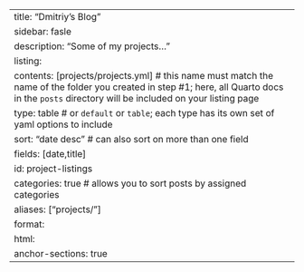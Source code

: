 ---
title: "Dmitriy's Blog"
sidebar: fasle
description: "Some of my projects..."
listing: 
  contents: [projects/projects.yml] # this name must match the name of the folder you created in step #1; here, all Quarto docs in the `posts` directory will be included on your listing page
  type: table # or `default` or `table`; each type has its own set of yaml options to include
  sort: "date desc" # can also sort on more than one field
  fields: [date,title]
  id: project-listings
  categories: true # allows you to sort posts by assigned categories 
aliases: ["projects/"]
format:
  html:
    anchor-sections: true
---